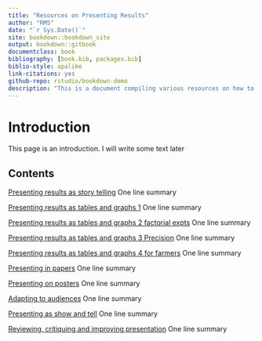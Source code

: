 ```yaml
--- 
title: "Resources on Presenting Results"
author: "RMS"
date: "`r Sys.Date()`"
site: bookdown::bookdown_site
output: bookdown::gitbook
documentclass: book
bibliography: [book.bib, packages.bib]
biblio-style: apalike
link-citations: yes
github-repo: rstudio/bookdown-demo
description: "This is a document compiling various resources on how to present results from different types of data, for different audiences and different purposes"
---
```


# Introduction

This page is an introduction. I will write some text later

## Contents

[Presenting results as story telling](#story)
One line summary

[Presenting results as tables and graphs 1](#tablegraph1)
One line summary

[Presenting results as tables and graphs  2 factorial expts ](#factor)
One line summary

[Presenting results as tables and graphs  3 Precision](#precision)
One line summary

[Presenting results as tables and graphs  4 for farmers](#farmers)
One line summary

[Presenting in papers](#papers)
One line summary

[Presenting on posters](#posters)
One line summary

[Adapting to audiences](#audience)
One line summary

[Presenting as show and tell](#showandtell)
One line summary

[Reviewing,  critiquing and improving presentation](#review)
One line summary
